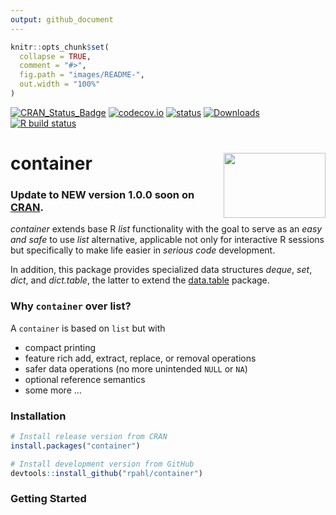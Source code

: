 ```yaml
---
output: github_document
---
```


<!-- README.md is generated from README.Rmd. Please edit that file -->

```r
knitr::opts_chunk$set(
  collapse = TRUE,
  comment = "#>",
  fig.path = "images/README-",
  out.width = "100%"
)
```


<!-- badges: start -->
[![CRAN_Status_Badge](http://www.r-pkg.org/badges/version/container)](https://cran.r-project.org/package=container)
[![codecov.io](https://codecov.io/github/rpahl/container/coverage.svg?branch=master)](https://codecov.io/github/rpahl/container?branch=master)
[![status](https://tinyverse.netlify.com/badge/container)](https://CRAN.R-project.org/package=container)
[![Downloads](http://cranlogs.r-pkg.org/badges/container)](http://www.r-pkg.org/pkg/container)
[![R build status](https://github.com/rpahl/container/workflows/R-CMD-check/badge.svg)](https://github.com/rpahl/container/actions)
<!-- badges: end -->

# container <img src="images/logo.png" align="right" width="163" height="104"/>

### Update to NEW version 1.0.0 soon on [CRAN](https://cran.r-project.org/).

*container* extends base R *list* functionality with the goal to
serve as an *easy and safe* to use *list* alternative,
applicable not only for interactive R sessions but specifically to make
life easier in *serious code* development.

In addition, this package provides specialized data structures *deque*,
*set*, *dict*, and *dict.table*, the latter to extend the
[data.table](https://CRAN.R-project.org/package=data.table) package.

### Why `container` over list?
A `container` is based on `list` but with

* compact printing
* feature rich add, extract, replace, or removal operations
* safer data operations (no more unintended `NULL` or `NA`)
* optional reference semantics
* some more ...

### Installation

```r
# Install release version from CRAN
install.packages("container")

# Install development version from GitHub
devtools::install_github("rpahl/container")
```


### Getting Started




